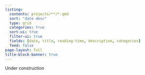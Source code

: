 ```yaml
---
listing:
  contents: projects/**/*.qmd
  sort: "date desc"
  type: grid
  categories: true
  sort-ui: true
  filter-ui: true
  fields: [date, title, reading-time, description, categories]
  feed: false
page-layout: full
title-block-banner: true
---
```


Under construction